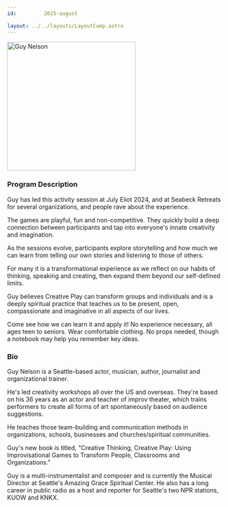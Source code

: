 ```yaml
---
id:         2025-august

layout: ../../layouts/LayoutCamp.astro
---
```


<img 
    src={photo.src} 
    alt="Guy Nelson"
    width="300" />

### Program Description

Guy has led this activity session at July Eliot 2024, and at Seabeck Retreats for several organizations, 
and people rave about the experience. 

The games are playful, fun and non-competitive. They quickly build a deep connection between participants 
and tap into everyone's innate creativity and imagination. 

As the sessions evolve, participants explore storytelling and how much we can learn from telling our 
own stories and listening to those of others. 

For many it is a transformational experience as we reflect on our habits of thinking, 
speaking and creating, then expand them beyond our self-defined limits.  

Guy believes Creative Play can transform groups and individuals and is a
deeply spiritual practice that teaches us to be present, open, compassionate and imaginative in all aspects of our lives. 

Come see how we can learn it and apply it!  No experience necessary, all ages teen to seniors. 
Wear comfortable clothing. No props needed, though a notebook may help you remember key ideas.

### Bio

Guy Nelson is a Seattle-based actor, musician, author, journalist and organizational trainer. 

He's led creativity workshops all over the US and overseas. They're based on his 
36 years as an actor and teacher of improv theater, which trains performers to create 
all forms of art spontaneously based on audience suggestions. 

He teaches those team-building and communication methods in organizations, schools, 
businesses and churches/spiritual communities. 

Guy's new book is titled, "Creative Thinking, Creative Play: Using 
Improvisational Games to Transform People, Classrooms and Organizations." 

Guy is a multi-instrumentalist and composer and is currently the Musical Director at 
Seattle's Amazing Grace Spiritual Center. He also has a long career in 
public radio as a host and reporter for Seattle's two NPR stations, KUOW and KNKX.
